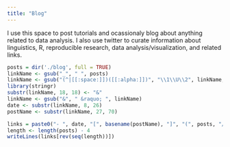 ```yaml
---
title: "Blog"
---
```


I use this space to post tutorials and ocassionaly blog about anything related 
to data analysis. I also use twitter to curate information about linguistics, R, 
reproducible research, data analysis/visualization, and related links.

<div class="row">
 <div class="col-md-6">


```r
posts = dir('./blog', full = TRUE)
linkName <- gsub("_", " ", posts)
linkName <- gsub("(^|[[:space:]])([[:alpha:]])", "\\1\\U\\2", linkName, perl = TRUE)
library(stringr)
substr(linkName, 18, 18) <- "&"
linkName <- gsub("&", " &raquo; ", linkName)
date <- substr(linkName, 8, 26)
postName <- substr(linkName, 27, 70)

links = paste0("- ", date, "[", basename(postName), "]", "(", posts, "/index.html)")
length <- length(posts) - 4
writeLines(links[rev(seq(length))])
```

 </div>


 <div class="col-md-6">

<a class="twitter-timeline" data-width="350" data-height="300" data-theme="light" data-link-color="#a00" href="https://twitter.com/jvcasill"></a> <script async src="//platform.twitter.com/widgets.js" charset="utf-8"></script>

</div>

